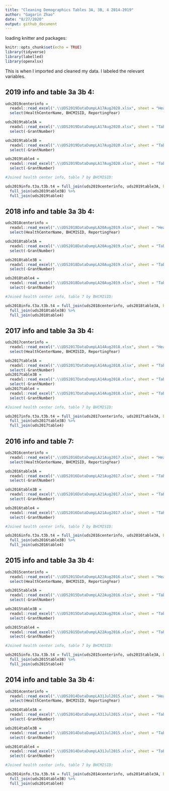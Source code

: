 ```yaml
---
title: "Cleaning Demographics Tables 3A, 3B, 4 2014-2019"
author: "Gagarin Zhao"
date: "8/27/2020"
output: github_document
---
```


loading knitter and packages:

```r
knitr::opts_chunk$set(echo = TRUE)
library(tidyverse)
library(labelled)
library(openxlsx)
```

This is when I imported and cleaned my data. I labeled the relevant variables.

## 2019 info and table 3a 3b 4: 
```r
uds2019centerinfo = 
  readxl::read_excel(".\\UDS2019DataDumpLA17Aug2020.xlsx", sheet = "HealthCenterInfo") %>% 
  select(HealthCenterName, BHCMISID, ReportingYear)

uds2019table3A = 
  readxl::read_excel(".\\UDS2019DataDumpLA17Aug2020.xlsx", sheet = "Table3A") %>% 
  select(-GrantNumber)

uds2019table3B = 
  readxl::read_excel(".\\UDS2019DataDumpLA17Aug2020.xlsx", sheet = "Table3B") %>% 
  select(-GrantNumber)

uds2019table4 = 
  readxl::read_excel(".\\UDS2019DataDumpLA17Aug2020.xlsx", sheet = "Table4") %>% 
  select(-GrantNumber)

#Joined health center info, table 7 by BHCMISID:

uds2019info.t3a.t3b.t4 = full_join(uds2019centerinfo, uds2019table3A, by = "BHCMISID") %>% 
  full_join(uds2019table3B) %>%
  full_join(uds2019table4)

```


## 2018 info and table 3a 3b 4: 
```r
uds2018centerinfo = 
  readxl::read_excel(".\\UDS2018DataDumpLA20Aug2019.xlsx", sheet = "HealthCenterInfo") %>% 
  select(HealthCenterName, BHCMISID, ReportingYear)

uds2018table3A = 
  readxl::read_excel(".\\UDS2018DataDumpLA20Aug2019.xlsx", sheet = "Table3A") %>% 
  select(-GrantNumber)

uds2018table3B = 
  readxl::read_excel(".\\UDS2018DataDumpLA20Aug2019.xlsx", sheet = "Table3B") %>% 
  select(-GrantNumber)

uds2018table4 = 
  readxl::read_excel(".\\UDS2018DataDumpLA20Aug2019.xlsx", sheet = "Table4") %>% 
  select(-GrantNumber)

#Joined health center info, table 7 by BHCMISID:

uds2018info.t3a.t3b.t4 = full_join(uds2018centerinfo, uds2018table3A, by = "BHCMISID") %>% 
  full_join(uds2018table3B) %>% 
  full_join(uds2018table4)

```

## 2017 info and table 3a 3b 4: 
```r
uds2017centerinfo = 
  readxl::read_excel(".\\UDS2017DataDumpLA14Aug2018.xlsx", sheet = "HealthCenterInfo") %>% 
  select(HealthCenterName, BHCMISID, ReportingYear)

uds2017table3A = 
  readxl::read_excel(".\\UDS2017DataDumpLA14Aug2018.xlsx", sheet = "Table3A") %>% 
  select(-GrantNumber)
uds2017table3B = 
  readxl::read_excel(".\\UDS2017DataDumpLA14Aug2018.xlsx", sheet = "Table3B") %>% 
  select(-GrantNumber)
uds2017table4 = 
  readxl::read_excel(".\\UDS2017DataDumpLA14Aug2018.xlsx", sheet = "Table4") %>% 
  select(-GrantNumber)

#Joined health center info, table 7 by BHCMISID:

uds2017info.t3a.t3b.t4 = full_join(uds2017centerinfo, uds2017table3A, by = "BHCMISID") %>% 
  full_join(uds2017table3B) %>% 
  full_join(uds2017table4)

```

## 2016 info and table 7: 
```r
uds2016centerinfo = 
  readxl::read_excel(".\\UDS2016DataDumpLA21Aug2017.xlsx", sheet = "HealthCenterInfo") %>% 
  select(HealthCenterName, BHCMISID, ReportingYear)

uds2016table3A = 
  readxl::read_excel(".\\UDS2016DataDumpLA21Aug2017.xlsx", sheet = "Table3A") %>% 
  select(-GrantNumber)

uds2016table3B = 
  readxl::read_excel(".\\UDS2016DataDumpLA21Aug2017.xlsx", sheet = "Table3B") %>% 
  select(-GrantNumber)

uds2016table4 = 
  readxl::read_excel(".\\UDS2016DataDumpLA21Aug2017.xlsx", sheet = "Table4") %>% 
  select(-GrantNumber)

#Joined health center info, table 7 by BHCMISID:

uds2016info.t3a.t3b.t4 = full_join(uds2016centerinfo, uds2016table3A, by = "BHCMISID") %>% 
  full_join(uds2016table3B) %>% 
  full_join(uds2016table4)

```

## 2015 info and table 3a 3b 4: 
```r
uds2015centerinfo = 
  readxl::read_excel(".\\UDS2015DataDumpLA22Aug2016.xlsx", sheet = "HealthCenterInfo") %>% 
  select(HealthCenterName, BHCMISID, ReportingYear)

uds2015table3A = 
  readxl::read_excel(".\\UDS2015DataDumpLA22Aug2016.xlsx", sheet = "Table3A") %>% 
  select(-GrantNumber)

uds2015table3B = 
  readxl::read_excel(".\\UDS2015DataDumpLA22Aug2016.xlsx", sheet = "Table3B") %>% 
  select(-GrantNumber)

uds2015table4 = 
  readxl::read_excel(".\\UDS2015DataDumpLA22Aug2016.xlsx", sheet = "Table4") %>% 
  select(-GrantNumber)

#Joined health center info, table 7 by BHCMISID:

uds2015info.t3a.t3b.t4 = full_join(uds2015centerinfo, uds2015table3A, by = "BHCMISID") %>% 
  full_join(uds2015table3B) %>% 
  full_join(uds2015table4)

```


## 2014 info and table 3a 3b 4: 
```r
uds2014centerinfo = 
  readxl::read_excel(".\\UDS2014DataDumpLA31Jul2015.xlsx", sheet = "HealthCenterInfo") %>% 
  select(HealthCenterName, BHCMISID, ReportingYear)

uds2014table3A = 
  readxl::read_excel(".\\UDS2014DataDumpLA31Jul2015.xlsx", sheet = "Table3A") %>% 
  select(-GrantNumber)

uds2014table3B = 
  readxl::read_excel(".\\UDS2014DataDumpLA31Jul2015.xlsx", sheet = "Table3B") %>% 
  select(-GrantNumber)

uds2014table4 = 
  readxl::read_excel(".\\UDS2014DataDumpLA31Jul2015.xlsx", sheet = "Table4") %>% 
  select(-GrantNumber)

#Joined health center info, table 7 by BHCMISID:

uds2014info.t3a.t3b.t4 = full_join(uds2014centerinfo, uds2014table3A, by = "BHCMISID") %>% 
  full_join(uds2014table3B) %>% 
  full_join(uds2014table4)

```

